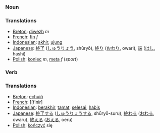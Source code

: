=== Noun ===

=== Translations ===
*[[Breton]]: [[diwezh]] ''m''
*[[French]]: [[fin]] ''f''
*[[Indonesian]]: [[akhir]], [[ujung]]
*[[Japanese]]: [[終了]] ([[しゅうりょう]], shūryō), [[終り]] ([[おわり]], owari), [[端]] ([[はし]], hashi)
*[[Polish]]: [[koniec]] ''m'', [[meta]] ''f'' (''sport'')

=== Verb ===

=== Translations ===
*[[Breton]]: [[echuiñ]]
*[[French]]: [[finir]
*[[Indonesian]]: [[akhir|berakhir]], [[tamat]], [[selesai]], [[habis]]
*[[Japanese]]: [[終了]]する ([[しゅうりょう]]する, shūryō-suru), [[終わる]] ([[おわる]], owaru), [[終える]] ([[おえる]], oeru)
*[[Polish]]: [[kończyć]] się